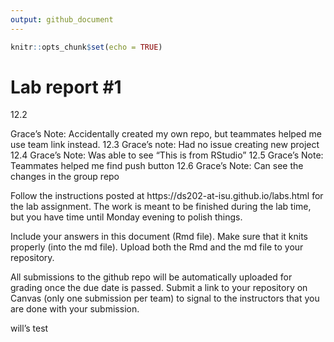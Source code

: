 ```yaml
---
output: github_document
---
```


<!-- README.md is generated from README.Rmd. Please edit the README.Rmd file -->


```r
knitr::opts_chunk$set(echo = TRUE)
```

# Lab report #1

12.2

Grace's Note: Accidentally created my own repo, but teammates helped me use team link instead. 
12.3
Grace's note: Had no issue creating new project
12.4
Grace's Note: Was able to see "This is from RStudio"
12.5
Grace's Note: Teammates helped me find push button
12.6
Grace's Note: Can see the changes in the group repo


Follow the instructions posted at https://ds202-at-isu.github.io/labs.html for the lab assignment. The work is meant to be finished during the lab time, but you have time until Monday evening to polish things.

Include your answers in this document (Rmd file). Make sure that it knits properly (into the md file). Upload both the Rmd and the md file to your repository.  

All submissions to the github repo will be automatically uploaded for grading once the due date is passed.
Submit a link to your repository on Canvas (only one submission per team) to signal to the instructors that you are done with your submission.





will's test
